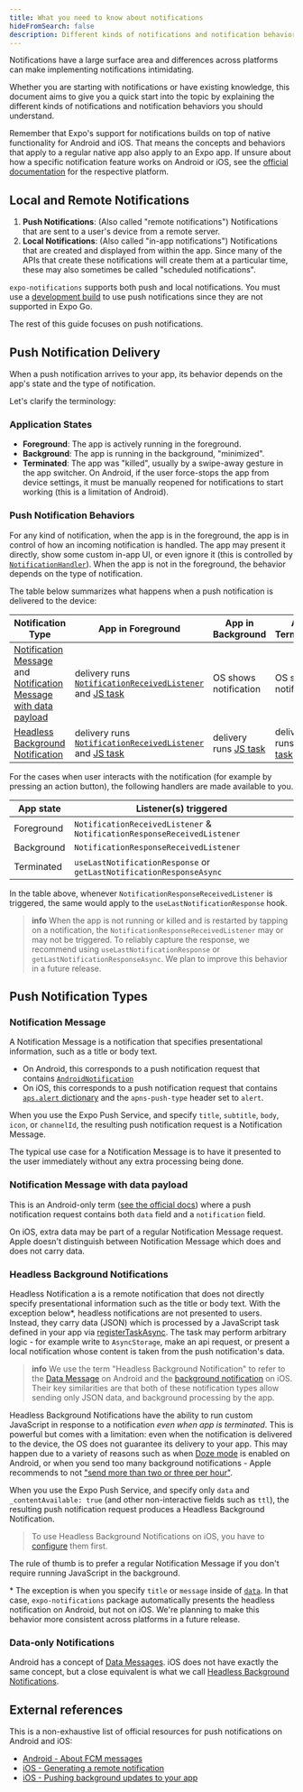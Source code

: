 ```yaml
---
title: What you need to know about notifications
hideFromSearch: false
description: Different kinds of notifications and notification behaviors you need to know before you get started.
---
```


Notifications have a large surface area and differences across platforms can make implementing notifications intimidating.

Whether you are starting with notifications or have existing knowledge, this document aims to give you a quick start into the topic by explaining the different kinds of notifications and notification behaviors you should understand.

Remember that Expo's support for notifications builds on top of native functionality for Android and iOS. That means the concepts and behaviors that apply to a regular native app also apply to an Expo app. If unsure about how a specific notification feature works on Android or iOS, see the [official documentation](#external-references) for the respective platform.

## Local and Remote Notifications

1. **Push Notifications**: (Also called "remote notifications") Notifications that are sent to a user's device from a remote server.
2. **Local Notifications**: (Also called "in-app notifications") Notifications that are created and displayed from within the app. Since many of the APIs that create these notifications will create them at a particular time, these may also sometimes be called "scheduled notifications".

`expo-notifications` supports both push and local notifications. You must use a [development build](/develop/development-builds/introduction/) to use push notifications since they are not supported in Expo Go.

The rest of this guide focuses on push notifications.

## Push Notification Delivery

When a push notification arrives to your app, its behavior depends on the app's state and the type of notification.

Let's clarify the terminology:

### Application States

- **Foreground**: The app is actively running in the foreground.
- **Background**: The app is running in the background, "minimized".
- **Terminated**: The app was "killed", usually by a swipe-away gesture in the app switcher. On Android, if the user force-stops the app from device settings, it must be manually reopened for notifications to start working (this is a limitation of Android).

### Push Notification Behaviors

For any kind of notification, when the app is in the foreground, the app is in control of how an incoming notification is handled. The app may present it directly, show some custom in-app UI, or even ignore it (this is controlled by [`NotificationHandler`](/versions/latest/sdk/notifications/#setnotificationhandlerhandler)). When the app is not in the foreground, the behavior depends on the type of notification.

The table below summarizes what happens when a push notification is delivered to the device:

| Notification Type                                                                                                                                                                                                       | App in Foreground                                                                                                                                                                                        | App in Background                                                                      | App Terminated                                                                         |
| ----------------------------------------------------------------------------------------------------------------------------------------------------------------------------------------------------------------------- | -------------------------------------------------------------------------------------------------------------------------------------------------------------------------------------------------------- | -------------------------------------------------------------------------------------- | -------------------------------------------------------------------------------------- |
| [Notification Message](/push-notifications/what-you-need-to-know/#notification-message) and [Notification Message with data payload](/push-notifications/what-you-need-to-know/#notification-message-with-data-payload) | delivery runs [`NotificationReceivedListener`](/versions/latest/sdk/notifications/#addnotificationreceivedlistenerlistener) and [JS task](/versions/latest/sdk/notifications/#registertaskasynctaskname) | OS shows notification                                                                  | OS shows notification                                                                  |
| [Headless Background Notification](/push-notifications/what-you-need-to-know/#headless-background-notifications)                                                                                                        | delivery runs [`NotificationReceivedListener`](/versions/latest/sdk/notifications/#addnotificationreceivedlistenerlistener) and [JS task](/versions/latest/sdk/notifications/#registertaskasynctaskname) | delivery runs [JS task](/versions/latest/sdk/notifications/#registertaskasynctaskname) | delivery runs [JS task](/versions/latest/sdk/notifications/#registertaskasynctaskname) |

For the cases when user interacts with the notification (for example by pressing an action button), the following handlers are made available to you.

| App state  | Listener(s) triggered                                                   |
| ---------- | ----------------------------------------------------------------------- |
| Foreground | `NotificationReceivedListener` & `NotificationResponseReceivedListener` |
| Background | `NotificationResponseReceivedListener`                                  |
| Terminated | `useLastNotificationResponse` or `getLastNotificationResponseAsync`     |

In the table above, whenever `NotificationResponseReceivedListener` is triggered, the same would apply to the `useLastNotificationResponse` hook.

> **info** When the app is not running or killed and is restarted by tapping on a notification, the `NotificationResponseReceivedListener` may or may not be triggered. To reliably capture the response, we recommend using `useLastNotificationResponse` or `getLastNotificationResponseAsync`. We plan to improve this behavior in a future release.

## Push Notification Types

### Notification Message

A Notification Message is a notification that specifies presentational information, such as a title or body text.

- On Android, this corresponds to a push notification request that contains [`AndroidNotification`](https://firebase.google.com/docs/reference/fcm/rest/v1/projects.messages#AndroidNotification)
- On iOS, this corresponds to a push notification request that contains [`aps.alert` dictionary](https://developer.apple.com/documentation/usernotifications/generating-a-remote-notification#Create-the-JSON-payload) and the `apns-push-type` header set to `alert`.

When you use the Expo Push Service, and specify `title`, `subtitle`, `body`, `icon`, or `channelId`, the resulting push notification request is a Notification Message.

[//]: # 'TODO vonovak clarify what fields make a notification to be considered a Notification Message'

The typical use case for a Notification Message is to have it presented to the user immediately without any extra processing being done.

### Notification Message with data payload

This is an Android-only term ([see the official docs](https://firebase.google.com/docs/cloud-messaging/concept-options#data_messages)) where a push notification request contains both `data` field and a `notification` field.

On iOS, extra data may be part of a regular Notification Message request. Apple doesn't distinguish between Notification Message which does and does not carry data.

### Headless Background Notifications

Headless Notification a is a remote notification that does not directly specify presentational information such as the title or body text. With the exception below\*, headless notifications are not presented to users. Instead, they carry data (JSON) which is processed by a JavaScript task defined in your app via [registerTaskAsync](/versions/latest/sdk/notifications/#registertaskasynctaskname). The task may perform arbitrary logic - for example write to `AsyncStorage`, make an api request, or present a local notification whose content is taken from the push notification's data.

> **info** We use the term "Headless Background Notification" to refer to the [Data Message](https://firebase.google.com/docs/cloud-messaging/concept-options#data_messages) on Android and the [background notification](https://developer.apple.com/documentation/usernotifications/pushing-background-updates-to-your-app#Create-a-background-notification) on iOS. Their key similarities are that both of these notification types allow sending only JSON data, and background processing by the app.

Headless Background Notifications have the ability to run custom JavaScript in response to a notification _even when app is terminated_. This is powerful but comes with a limitation: even when the notification is delivered to the device, the OS does not guarantee its delivery to your app. This may happen due to a variety of reasons such as when [Doze mode](https://developer.android.com/training/monitoring-device-state/doze-standby) is enabled on Android, or when you send too many background notifications - Apple recommends to not ["send more than two or three per hour"](https://developer.apple.com/documentation/usernotifications/pushing-background-updates-to-your-app#overview).

When you use the Expo Push Service, and specify only `data` and `_contentAvailable: true` (and other non-interactive fields such as `ttl`), the resulting push notification request produces a Headless Background Notification.

[//]: # 'TODO vonovak clarify how setting priority behaves here, because apns-priority field should be 5 on iOS but can be specified on Android'

> To use Headless Background Notifications on iOS, you have to [configure](/versions/latest/sdk/notifications/#background-notification-configuration) them first.

The rule of thumb is to prefer a regular Notification Message if you don't require running JavaScript in the background.

\* The exception is when you specify `title` or `message` inside of [`data`](https://github.com/expo/expo-server-sdk-node/blob/88ed8fbfc1345f13911d8a8d30a5d8009aaa8892/src/ExpoClient.ts#L349). In that case, `expo-notifications` package automatically presents the headless notification on Android, but not on iOS. We're planning to make this behavior more consistent across platforms in a future release.

### Data-only Notifications

Android has a concept of [Data Messages](https://firebase.google.com/docs/cloud-messaging/concept-options#data_messages). iOS does not have exactly the same concept, but a close equivalent is what we call [Headless Background Notifications](#headless-background-notifications).

## External references

This is a non-exhaustive list of official resources for push notifications on Android and iOS:

- [Android - About FCM messages](https://firebase.google.com/docs/cloud-messaging/concept-options)
- [iOS - Generating a remote notification](https://developer.apple.com/documentation/usernotifications/generating-a-remote-notification)
- [iOS - Pushing background updates to your app](https://developer.apple.com/documentation/usernotifications/pushing-background-updates-to-your-app)
